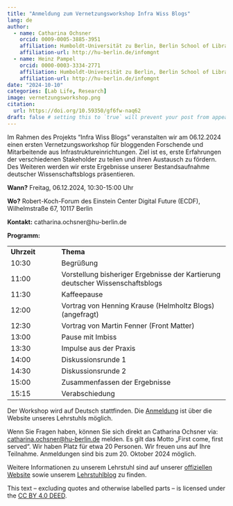 ```yaml
---
title: "Anmeldung zum Vernetzungsworkshop Infra Wiss Blogs"
lang: de
author:
  - name: Catharina Ochsner
    orcid: 0009-0005-3885-3951 
    affiliation: Humboldt-Universität zu Berlin, Berlin School of Library and Information Science
    affiliation-url: http://hu-berlin.de/infomgnt 
  - name: Heinz Pampel
    orcid: 0000-0003-3334-2771
    affiliation: Humboldt-Universität zu Berlin, Berlin School of Library and Information Science & Helmholtz-Gemeinschaft, Helmholtz Open Science Office
    affiliation-url: http://hu-berlin.de/infomgnt
date: "2024-10-10"
categories: [Lab Life, Research]
image: vernetzungsworkshop.png
citation:
  url: https://doi.org/10.59350/gf6fw-naq62
draft: false # setting this to `true` will prevent your post from appearing on your listing page until you're ready!
---
```


Im Rahmen des Projekts “Infra Wiss Blogs” veranstalten wir am 06.12.2024 einen ersten Vernetzungsworkshop für bloggenden Forschende und Mitarbeitende aus Infrastruktureinrichtungen. Ziel ist es, erste Erfahrungen der verschiedenen Stakeholder zu teilen und ihren Austausch zu fördern. Des Weiteren werden wir erste Ergebnisse unserer Bestandsaufnahme deutscher Wissenschaftsblogs präsentieren.

**Wann?** Freitag, 06.12.2024, 10:30-15:00 Uhr

**Wo?** Robert-Koch-Forum des Einstein Center Digital Future (ECDF), Wilhelmstraße 67, 10117 Berlin

**Kontakt:** catharina.ochsner\@hu-berlin.de

**Programm:**

|             |                                                                               |
|-----------------|-------------------------------------------------------|
| **Uhrzeit** | **Thema**                                                                     |
| 10:30       | Begrüßung                                                                     |
| 11:00       | Vorstellung bisheriger Ergebnisse der Kartierung deutscher Wissenschaftsblogs |
| 11:30       | Kaffeepause                                                                   |
| 12:00       | Vortrag von Henning Krause (Helmholtz Blogs) (angefragt)                      |
| 12:30       | Vortrag von Martin Fenner (Front Matter)                                      |
| 13:00       | Pause mit Imbiss                                                              |
| 13:30       | Impulse aus der Praxis                                                        |
| 14:00       | Diskussionsrunde 1                                                            |
| 14:30       | Diskussionsrunde 2                                                            |
| 15:00       | Zusammenfassen der Ergebnisse                                                 |
| 15:15       | Verabschiedung                                                                |

Der Workshop wird auf Deutsch stattfinden. Die [Anmeldung](https://www.ibi.hu-berlin.de/de/forschung/infomanagement/events/vernetzungsworkshop-infra-wiss-blogs/anmeldung-vernetzungsworkshop-infra-wiss-blogs) ist über die Website unseres Lehrstuhls möglich.

Wenn Sie Fragen haben, können Sie sich direkt an Catharina Ochsner via: [catharina.ochsner\@hu-berlin.de](mailto:catharina.ochsner@hu-berlin.de) melden. Es gilt das Motto „First come, first served“. Wir haben Platz für etwa 20 Personen. Wir freuen uns auf Ihre Teilnahme. Anmeldungen sind bis zum 20. Oktober 2024 möglich.

Weitere Informationen zu unserem Lehrstuhl sind auf unserer [offiziellen Website](http://hu.berlin/infomgnt) sowie unserem [Lehrstuhlblog](https://infomgnt.org/) zu finden.

This text – excluding quotes and otherwise labelled parts – is licensed under the [CC BY 4.0 DEED](https://creativecommons.org/licenses/by/4.0/deed.de).
